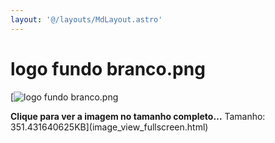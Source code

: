 ```yaml
---
layout: '@/layouts/MdLayout.astro'
---
```






logo fundo branco.png
=====================







[<Image src="https://arapiraca.ufal.br/graduacao/ciencia-da-computacao/documentos/logo-do-curso/logo-cc-arapiraca-1.png/%40%40images/20c28e39-99d6-4879-a30b-801a639e0729.png" alt="logo fundo branco.png" inferSize />




**Clique para ver a imagem no tamanho completo…**
Tamanho: 351.431640625KB](image_view_fullscreen.html)







